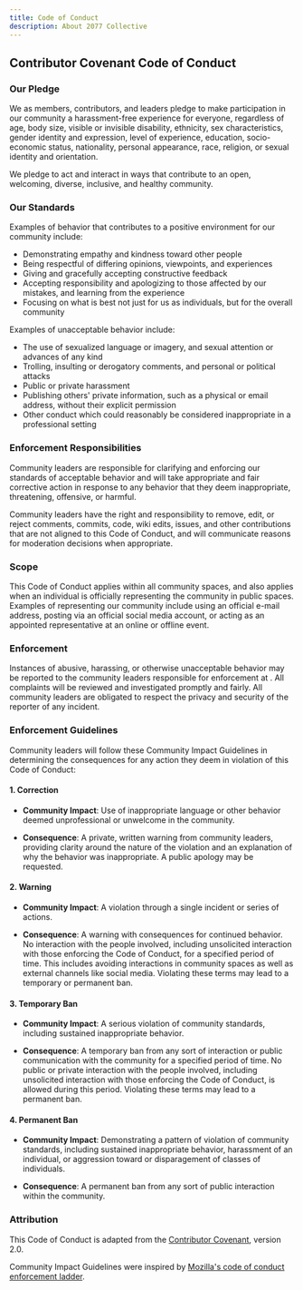```yaml
---
title: Code of Conduct
description: About 2077 Collective
---
```


## Contributor Covenant Code of Conduct

### Our Pledge

We as members, contributors, and leaders pledge to make participation in our
community a harassment-free experience for everyone, regardless of age, body
size, visible or invisible disability, ethnicity, sex characteristics, gender
identity and expression, level of experience, education, socio-economic status,
nationality, personal appearance, race, religion, or sexual identity
and orientation.

We pledge to act and interact in ways that contribute to an open, welcoming,
diverse, inclusive, and healthy community.

### Our Standards

Examples of behavior that contributes to a positive environment for our
community include:

- Demonstrating empathy and kindness toward other people
- Being respectful of differing opinions, viewpoints, and experiences
- Giving and gracefully accepting constructive feedback
- Accepting responsibility and apologizing to those affected by our mistakes,
  and learning from the experience
- Focusing on what is best not just for us as individuals, but for the
  overall community

Examples of unacceptable behavior include:

- The use of sexualized language or imagery, and sexual attention or
  advances of any kind
- Trolling, insulting or derogatory comments, and personal or political attacks
- Public or private harassment
- Publishing others' private information, such as a physical or email
  address, without their explicit permission
- Other conduct which could reasonably be considered inappropriate in a
  professional setting

### Enforcement Responsibilities

Community leaders are responsible for clarifying and enforcing our standards of
acceptable behavior and will take appropriate and fair corrective action in
response to any behavior that they deem inappropriate, threatening, offensive,
or harmful.

Community leaders have the right and responsibility to remove, edit, or reject
comments, commits, code, wiki edits, issues, and other contributions that are
not aligned to this Code of Conduct, and will communicate reasons for moderation
decisions when appropriate.

### Scope

This Code of Conduct applies within all community spaces, and also applies when
an individual is officially representing the community in public spaces.
Examples of representing our community include using an official e-mail address,
posting via an official social media account, or acting as an appointed
representative at an online or offline event.

### Enforcement

Instances of abusive, harassing, or otherwise unacceptable behavior may be
reported to the community leaders responsible for enforcement at
.
All complaints will be reviewed and investigated promptly and fairly.
All community leaders are obligated to respect the privacy and security of the
reporter of any incident.

### Enforcement Guidelines

Community leaders will follow these Community Impact Guidelines in determining
the consequences for any action they deem in violation of this Code of Conduct:

#### 1. Correction

- **Community Impact**: Use of inappropriate language or other behavior deemed
  unprofessional or unwelcome in the community.

- **Consequence**: A private, written warning from community leaders, providing
  clarity around the nature of the violation and an explanation of why the
  behavior was inappropriate. A public apology may be requested.

#### 2. Warning

- **Community Impact**: A violation through a single incident or series
  of actions.

- **Consequence**: A warning with consequences for continued behavior. No
  interaction with the people involved, including unsolicited interaction with
  those enforcing the Code of Conduct, for a specified period of time. This
  includes avoiding interactions in community spaces as well as external channels
  like social media. Violating these terms may lead to a temporary or
  permanent ban.

#### 3. Temporary Ban

- **Community Impact**: A serious violation of community standards, including
  sustained inappropriate behavior.

- **Consequence**: A temporary ban from any sort of interaction or public
  communication with the community for a specified period of time. No public or
  private interaction with the people involved, including unsolicited interaction
  with those enforcing the Code of Conduct, is allowed during this period.
  Violating these terms may lead to a permanent ban.

#### 4. Permanent Ban

- **Community Impact**: Demonstrating a pattern of violation of community
  standards, including sustained inappropriate behavior, harassment of an
  individual, or aggression toward or disparagement of classes of individuals.

- **Consequence**: A permanent ban from any sort of public interaction within
  the community.

### Attribution

This Code of Conduct is adapted from the [Contributor Covenant](https://www.contributor-covenant.org/version/2/0/code_of_conduct.html),
version 2.0.

Community Impact Guidelines were inspired by [Mozilla's code of conduct
enforcement ladder](https://github.com/mozilla/diversity).
